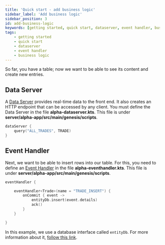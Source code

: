 ```yaml
---
title: 'Quick start - add business logic'
sidebar_label: 'Add business logic'
sidebar_position: 3
id: add-business-logic
keywords: [getting started, quick start, dataserver, event handler, business logic]
tags:
    - getting started
    - quick start
    - dataserver
    - event handler
    - business logic
---
```


So far, you have a table; now we want to be able to see its content and create new entries.

## Data Server
A [Data Server](../../../../server/data-server/introduction/) provides real-time data to the front end. It also creates an HTTP endpoint that can be accessed by any client. You must define the Data Server in the file **alpha-dataserver.kts**. This file is under **server/alpha-app/src/main/genesis/scripts**.

```kotlin
dataServer {
    query("ALL_TRADES", TRADE)
}
```

## Event Handler
Next, we want to be able to insert rows into our table. For this, you need to define an [Event Handler](../../../../server/event-handler/introduction/) in the file **alpha-eventhandler.kts**. This file is under **server/alpha-app/src/main/genesis/scripts**.

```kotlin
eventHandler {

    eventHandler<Trade>(name = "TRADE_INSERT") {
        onCommit { event ->
            entityDb.insert(event.details)
            ack()
        }
    }

}
```

In this example, we use a database interface called `entityDb`. For more information about it, [follow this link](../../../../database/database-interface/entity-db/).
